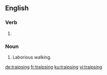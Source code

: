 
==English==

===Verb===
{{head|en|present participle}}

# {{present participle of|traipse|lang=en}}

===Noun===
{{en-noun}}

# Laborious walking.

[[de:traipsing]]
[[fr:traipsing]]
[[ku:traipsing]]
[[vi:traipsing]]